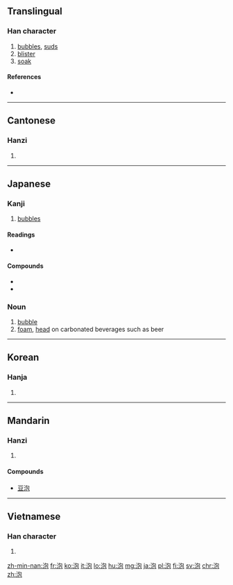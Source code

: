 ==Translingual==

===Han character===
{{Han char|rn=85|rad=水|as=05|sn=8|four=3711<sub>2</sub>|canj=水心口山 (EPRU)}}

# [[bubbles]], [[suds]]
# [[blister]]
# [[soak]]

====References====
* {{Han ref|kx=0617.070|dkj=17307|dj=1012.050|hdz=31591.050|uh=6CE1|ud=27873|bh=AA77|bd=43639}}

----

==Cantonese==

===Hanzi===
{{yue-hanzi|jyut=[[paau3]], [[pou5]]|y=paau3, pou5}}

# {{defn|lang=yue|sort=水05}}

----

==Japanese==

===Kanji===
{{ja-kanji|grade=c|rs=水05}}

# [[bubble]]s

====Readings====
* {{ja-readings|on=[[ほう]] ([[hō]])|kun=[[あわ]] ([[awa]])}}

====Compounds====
{{ja-kanjitab|あわ|yomi=k}}
* {{l|ja|泡盛|tr=[[あわもり]], awamori}}
* {{l|ja|発泡酒|tr=[[はっぽうしゅ]], happōshu}}

===Noun===
{{ja-noun|あわ}}

# [[bubble]]
# [[foam]], [[head]] on carbonated beverages such as beer

----

==Korean==

===Hanja===
{{ko-hanja|hangeul=포|eumhun=|rv=po|mr=p'o|y=pho}}

# {{defn|lang=ko|sort=水05}}

----

==Mandarin==

===Hanzi===
{{cmn-hanzi|pin=[[pāo]] ([[pao1]]), [[páo]] ([[pao2]]), [[pào]] ([[pao4]])|wg=p'ao<sup>1</sup>, p'ao<sup>2</sup>, p'ao<sup>4</sup>}}

# {{defn|lang=cmn|sort=水05}}

====Compounds====
* [[豆泡]]

----

==Vietnamese==

===Han character===
{{vi-hantu|[[phao]], [[bàu]], [[bảo]], [[bào]], [[bầu]]|rs=水05}}

# {{defn|lang=vi|sort=水05}}

[[zh-min-nan:泡]]
[[fr:泡]]
[[ko:泡]]
[[it:泡]]
[[lo:泡]]
[[hu:泡]]
[[mg:泡]]
[[ja:泡]]
[[pl:泡]]
[[fi:泡]]
[[sv:泡]]
[[chr:泡]]
[[zh:泡]]